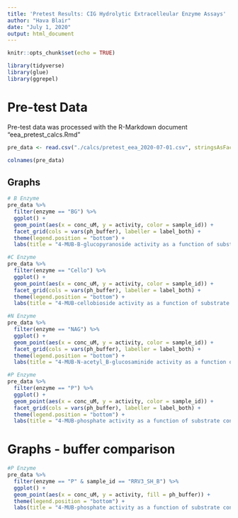 ```yaml
---
title: 'Pretest Results: CIG Hydrolytic Extracelleular Enzyme Assays'
author: "Hava Blair"
date: "July 1, 2020"
output: html_document
---
```


```r
knitr::opts_chunk$set(echo = TRUE)

library(tidyverse)
library(glue)
library(ggrepel)
```

# Pre-test Data 

Pre-test data was processed with the R-Markdown document "eea_pretest_calcs.Rmd"


```r
pre_data <- read.csv("./calcs/pretest_eea_2020-07-01.csv", stringsAsFactors = FALSE)

colnames(pre_data)
```

## Graphs



```r
# B Enzyme
pre_data %>% 
  filter(enzyme == "BG") %>% 
  ggplot() +
  geom_point(aes(x = conc_uM, y = activity, color = sample_id)) + 
  facet_grid(cols = vars(ph_buffer), labeller = label_both) + 
  theme(legend.position = "bottom") + 
  labs(title = "4-MUB-B-glucopyranoside activity as a function of substrate concentration")

#C Enzyme 
pre_data %>% 
  filter(enzyme == "Cello") %>% 
  ggplot() +
  geom_point(aes(x = conc_uM, y = activity, color = sample_id)) + 
  facet_grid(cols = vars(ph_buffer), labeller = label_both) + 
  theme(legend.position = "bottom") + 
  labs(title = "4-MUB-cellobioside activity as a function of substrate concentration")

#N Enzyme 
pre_data %>% 
  filter(enzyme == "NAG") %>% 
  ggplot() +
  geom_point(aes(x = conc_uM, y = activity, color = sample_id)) + 
  facet_grid(cols = vars(ph_buffer), labeller = label_both) + 
  theme(legend.position = "bottom") + 
  labs(title = "4-MUB-N-acetyl_B-glucosaminide activity as a function of substrate concentration")

#P Enzyme 
pre_data %>% 
  filter(enzyme == "P") %>% 
  ggplot() +
  geom_point(aes(x = conc_uM, y = activity, color = sample_id)) + 
  facet_grid(cols = vars(ph_buffer), labeller = label_both) + 
  theme(legend.position = "bottom") + 
  labs(title = "4-MUB-phosphate activity as a function of substrate concentration")
```

# Graphs - buffer comparison 

```r

#P Enzyme 
pre_data %>% 
  filter(enzyme == "P" & sample_id == "RRV3_SH_B") %>% 
  ggplot() +
  geom_point(aes(x = conc_uM, y = activity, fill = ph_buffer)) + 
  theme(legend.position = "bottom") + 
  labs(title = "4-MUB-phosphate activity as a function of substrate concentration") 
  

```



